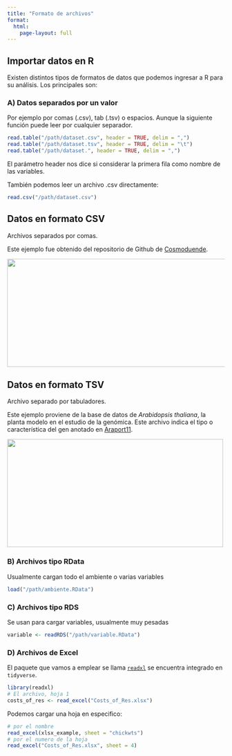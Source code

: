 ---
title: "Formato de archivos"
format: 
  html:
    page-layout: full 
---

## Importar datos en R

Existen distintos tipos de formatos de datos que podemos ingresar a R para su análisis. Los principales son:

### A) Datos separados por un valor

Por ejemplo por comas (.csv), tab (.tsv) o espacios. Aunque la siguiente función puede leer por cualquier separador.

```{r, eval=FALSE}
read.table("/path/dataset.csv", header = TRUE, delim = ",")
read.table("/path/dataset.tsv", header = TRUE, delim = "\t")
read.table("/path/dataset.", header = TRUE, delim = ",")
```

El parámetro header nos dice si considerar la primera fila como nombre de las variables.

También podemos leer un archivo .csv directamente:

```{r, eval=FALSE}
read.csv("/path/dataset.csv")
```

## Datos en formato CSV

Archivos separados por comas. 

Este ejemplo fue obtenido del repositorio de Github de [Cosmoduende](dataset_shdb/charactersStats.csv).

![](img/formatoCSV_marvel.png){width="1000" height=250}

## Datos en formato TSV

Archivo separado por tabuladores. 

Este ejemplo proviene de la base de datos de *Arabidopsis thaliana*, la planta modelo en el estudio de la genómica. Este archivo indica el tipo o característica del gen anotado en [Araport11](https://www.arabidopsis.org/download_files/Genes/Araport11_genome_release/Araport11_gene_type).

![](img/formatoTSV_arabidopsis.png){width="500" height=250}

### B) Archivos tipo RData

Usualmente cargan todo el ambiente o varias variables

```{r, eval = F}
load("/path/ambiente.RData")
```

### C) Archivos tipo RDS

Se usan para cargar variables, usualmente muy pesadas

```{r, eval = F}
variable <- readRDS("/path/variable.RData")
```

### D) Archivos de Excel

El paquete que vamos a emplear se llama [`readxl`](https://readxl.tidyverse.org/) se encuentra integrado en `tidyverse`.

```{r, eval=FALSE}
library(readxl)
# El archivo, hoja 1
costs_of_res <- read_excel("Costs_of_Res.xlsx")
```

Podemos cargar una hoja en especifico:

```{r, eval=FALSE}
# por el nombre
read_excel(xlsx_example, sheet = "chickwts")
# por el numero de la hoja
read_excel("Costs_of_Res.xlsx", sheet = 4)
```


